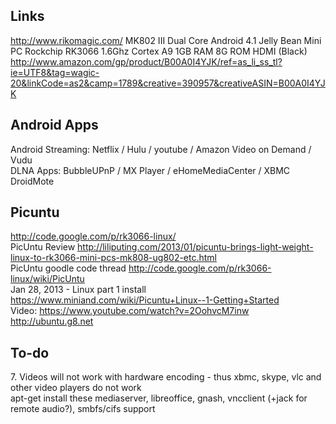 == Links ==
http://www.rikomagic.com/ MK802 III Dual Core Android 4.1 Jelly Bean Mini PC Rockchip RK3066 1.6Ghz Cortex A9 1GB RAM 8G ROM HDMI (Black)<br/>
http://www.amazon.com/gp/product/B00A0I4YJK/ref=as_li_ss_tl?ie=UTF8&tag=wagic-20&linkCode=as2&camp=1789&creative=390957&creativeASIN=B00A0I4YJK

== Android Apps ==
Android Streaming: Netflix / Hulu / youtube / Amazon Video on Demand / Vudu<br/>
DLNA Apps: BubbleUPnP / MX Player / eHomeMediaCenter / XBMC<br/>
DroidMote<br/>

== Picuntu ==
http://code.google.com/p/rk3066-linux/<br/>
PicUntu Review http://liliputing.com/2013/01/picuntu-brings-light-weight-linux-to-rk3066-mini-pcs-mk808-ug802-etc.html<br/>
PicUntu goodle code thread http://code.google.com/p/rk3066-linux/wiki/PicUntu<br/>
Jan 28, 2013 - Linux part 1 install https://www.miniand.com/wiki/Picuntu+Linux--1-Getting+Started<br/>
Video: https://www.youtube.com/watch?v=2OohvcM7inw<br/>
http://ubuntu.g8.net

== To-do ==
7. Videos will not work with hardware encoding - thus xbmc, skype, vlc and other video players do not work<br/>
apt-get install these mediaserver, libreoffice, gnash, vncclient (+jack for remote audio?), smbfs/cifs support<br/>